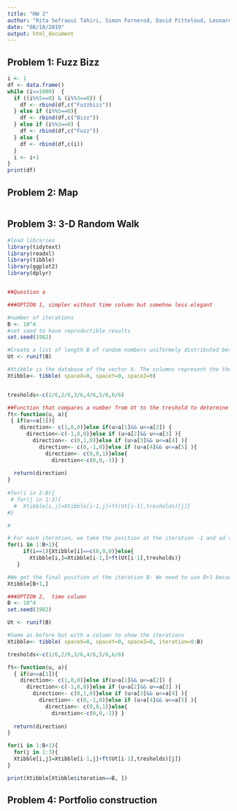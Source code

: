 ```yaml
---
title: "HW 2"
author: "Rita Sefraoui Tahiri, Simon Fornerod, David Pitteloud, Leonard Philippossian, Alexandre Schroeter"
date: "08/10/2019"
output: html_document
---
```


## Problem 1: Fuzz Bizz
```r
i <- 1
df <- data.frame()
while (i<=1000)  {
  if ((i%%5==0) & (i%%3==0)) {
    df <- rbind(df,c("Fuzzbizz"))
  } else if (i%%5==0){
    df <- rbind(df,c("Bizz"))
  } else if (i%%3==0) {
    df <- rbind(df,c("Fuzz"))
  } else {
    df <- rbind(df,c(i))
  }
  i <- i+1
}
print(df)


```

## Problem 2: Map
```r

```


## Problem 3: 3-D Random Walk

```r

#load libraries 
library(tidytext)
library(readxl)
library(tibble)
library(ggplot2)
library(dplyr)


##Question a

###OPTION 1, simpler without time column but somehow less elegant

#number of iterations
B <- 10^4
#set seed to have reproductible results
set.seed(1982)

#Create a list of length B of random nombers uniformely distributed between 0 and 1
Ut <- runif(B)

#Xtibble is the database of the vector X. The columns represent the the dimension we are moving on, namely x, y or z
Xtibble<- tibble( spaceX=0, spaceY=0, spaceZ=0)


tresholds<-c(1/6,2/6,3/6,4/6,5/6,6/6)

##Function that compares a number from Ut to the treshold to determine a direction to move on. 
ft<-function(u, a){
 { if(u<=a[1]){
    direction<- c(1,0,0)}else if(u>a[1]&& u<=a[2]) {
      direction<-c(-1,0,0)}else if (u>a[2]&& u<=a[3] ){
        direction<- c(0,1,0)}else if (u>a[3]&& u<=a[4] ){
          direction<- c(0,-1,0)}else if (u>a[4]&& u<=a[5] ){
            direction<- c(0,0,1)}else{
              direction<-c(0,0,-1)} }
 
  return(direction)
}
  
#for(i in 2:B){ 
 # for(j in 1:3){
  #  Xtibble[i,j]=Xtibble[i-1,j]+ft(Ut[i-1],tresholds)[j]}
#}

#

# For each iteration, we take the position at the iteration -1 and ad the new direction
for(i in 1:B+1){ 
     if(i==1){Xtibble[i]==c(0,0,0)}else{
       Xtibble[i,]=Xtibble[i-1,]+ft(Ut[i-1],tresholds)}
   }

#We get the final position at the iteration B: We need to use B+1 because we started with iteration 0
Xtibble[B+1,]

###OPTION 2,  time column 
B <- 10^4
set.seed(1982)

Ut <- runif(B)

#Same as before but with a column to show the iterations 
Xtibble<- tibble( spaceX=0, spaceY=0, spaceZ=0, iteration=0:B)

tresholds<-c(1/6,2/6,3/6,4/6,5/6,6/6)

ft<-function(u, a){
  { if(u<=a[1]){
    direction<- c(1,0,0)}else if(u>a[1]&& u<=a[2]) {
      direction<-c(-1,0,0)}else if (u>a[2]&& u<=a[3] ){
        direction<- c(0,1,0)}else if (u>a[3]&& u<=a[4] ){
          direction<- c(0,-1,0)}else if (u>a[4]&& u<=a[5] ){
            direction<- c(0,0,1)}else{
              direction<-c(0,0,-1)} }
  
  return(direction)
}

for(i in 1:B+1){ 
  for(j in 1:3){
  Xtibble[i,j]=Xtibble[i-1,j]+ft(Ut[i-1],tresholds)[j]}
}

print(Xtibble[Xtibble$iteration==B, ])

```


## Problem 4: Portfolio construction
```r

```
